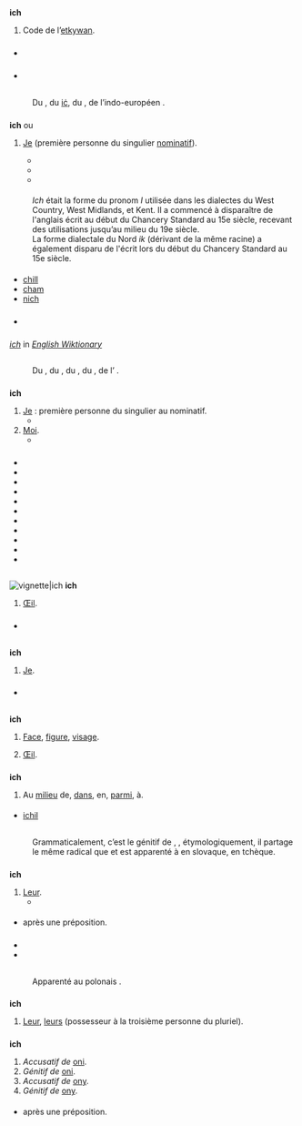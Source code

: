{{voir/ich}}

== {{langue|conv}} ==
=== {{S|symbole|conv}} ===
'''ich'''
# {{lexique|linguistique|conv}} Code {{w|ISO 639-3}} de l’[[etkywan]].

=== {{S|voir aussi}} ===
* {{Wikipédia|ICH}}

=== {{S|références}} ===
* {{Lien 639-3|ich}}
== {{langue|en}} ==
=== {{S|étymologie}} ===
: Du {{étyl|enm|en|ich}}, du {{étyl|ang|en}} [[ic|iċ]], du {{étyl|proto-germanique|de}} {{recons|lang-mot-vedette=en|[[Reconstruction:proto-germanique/*ik|ik]]}}, de l’indo-européen {{recons|lang-mot-vedette=de|éǵh₂}}.

=== {{S|pronom personnel|en}} ===
'''ich''' {{pron|iːt͡ʃ|en}} ou {{pron|ɪt͡ʃ|en}} {{s}}
# {{archaïsme|en}} [[je|Je]] (première personne du singulier [[nominatif]]).
#* {{exemple | lang=en
 | Dost thinke ''''ch'''ill labor to be poore, No no, '''ich''' haue a-doe..'''Ich''' will a plundering too.
 | source=The Somersetshire Man's Complaint, Thomas Davies, 1645''}}
#* {{exemple | lang=en
 | My maysters, '''ich''' am an old man, and halfe blinde, […]
 | source=The fraternitye of vacabondes, John Awdelay, 1561''}}
#* {{exemple | lang=en
 | Behold," she sayd, "and se How bright I am of ble! '''Ich''' am not cast away, That can my husband say, [...]
 | source=Elynour Rummyng, John Skelton, 1529''}}
==== {{S|notes}} ====
: ''Ich'' était la forme du pronom ''I'' utilisée dans les dialectes du West Country, West Midlands, et Kent. Il a commencé à disparaître de l'anglais écrit au début du Chancery Standard au 15e siècle, recevant des utilisations jusqu’au milieu du 19e siècle.
: La forme dialectale du Nord ''ik'' (dérivant de la même racine) a également disparu de l'écrit lors du début du Chancery Standard au 15e siècle.

==== {{S|dérivés}} ====
* [[chill]]
* [[cham]]
* [[nich]]

=== {{S|prononciation}} ===
* {{écouter|||lang=en|audio=LL-Q1860 (eng)-Persent101-ich.wav}}
=== {{S|références}} ===
[https://en.wiktionary.org/wiki/ich ''ich''] in [https://en.wiktionary.org/ ''English Wiktionary'']

== {{langue|de}} ==
=== {{S|étymologie}} ===
: Du {{étyl|gmh|de|ich}}, du {{étyl|goh|de|ih}}, du {{étyl|proto-germanique occidental|de}} {{recons|lang-mot-vedette=de|ik|proto-germanique occidental}}, du {{étyl|proto-germanique|de}} {{recons|lang-mot-vedette=de|[[Reconstruction:proto-germanique/*ek|ek]]}}, de l’{{étyl|indo-européen commun|de}} {{recons|lang-mot-vedette=de|éǵh₂|indo-européen commun}}.

=== {{S|pronom personnel|de}} ===
'''ich''' {{pron|ɪç|de}} {{nominatif|de}}
# [[je|Je]] : première personne du singulier au nominatif.
#* {{exemple | lang=de
 | Wenn '''ich''' spreche, hörst du mich an.
 | Quand je parle, tu m'écoutes.}}
# [[moi|Moi]].
#* {{exemple | lang=de
 | Wer will mit mir spielen? '''Ich'''!
 | Qui veut jouer avec moi ? Moi !}}

==== {{S|vocabulaire}} ====
{{pronoms personnels/de}}

=== {{S|prononciation}} ===
* {{pron|ɪç|de}}
* {{écouter|lang=de|Allemagne|ɪç|audio=De-ich.ogg}}
* {{écouter|lang=de|Allemagne (Berlin)|ɪç|audio=LL-Q188 (deu)-Lucas Werkmeister-ich.wav}}
* {{écouter|lang=de|Suisse (Genève)|ɪç|audio=LL-Q188 (deu)-Nattes à chat-ich.wav}}
* {{écouter|lang=de||ɪç|audio=LL-Q188 (deu)-teste (Pamputt)-ich.wav}}
* {{écouter|lang=de|Allemagne (Berlin)|ɪç|audio=LL-Q188 (deu)-Sebastian Wallroth-ich.wav}}
* {{écouter|lang=de|||audio=LL-Q188 (deu)-Student16 de-ich.wav}}
* {{écouter|lang=de|Allemagne||audio=LL-Q188 (deu)-Natschoba-ich.wav}}
* {{écouter|||lang=de|audio=LL-Q188 (deu)-Djknusper-ich.wav}}
* {{écouter|lang=de|Berlin|ɪç|audio=De-ich2.ogg}}
* {{écouter|lang=de|Autriche|ɪç|audio=De-at-ich.ogg}}

== {{langue|lac}} ==
=== {{S|étymologie}} ===
: {{ébauche-étym|lac}}

=== {{S|nom|lac}} ===
[[Fichier:Human eye with limbal ring, anterior view.jpg|vignette|ich]]
'''ich''' {{pron||lac}}
# {{lexique|anatomie|lac}} [[œil#Nom_commun_1|Œil]].

=== {{S|références}} ===
* {{R:BaerLAC}}

== {{langue|li}} ==
=== {{S|étymologie}} ===
: {{ébauche-étym|li}}

=== {{S|pronom personnel|li}} ===
'''ich''' {{pron||li}}
# [[je|Je]].

=== {{S|références}} ===
* {{ouvrage|auteur=Mathilde Jansen, Nicoline van der Sijs, Fieke van der Gucht, Johan De Caluwe|titre=Atlas van de Nederlandse Taal|éditeur=Lannoo|date=2017|passage=133}}

== {{langue|yua}} ==
=== {{S|étymologie}} ===
: {{ébauche-étym|yua}}

=== {{S|nom|yua}} ===
'''ich''' {{pron||yua}}
# [[face|Face]], [[figure]], [[visage]].
# {{lexique|anatomie|yua}} [[œil|Œil]].

=== {{S|préposition|yua}} ===
'''ich''' {{pron||yua}}
# Au [[milieu]] de, [[dans]], en, [[parmi]], à.

==== {{S|synonymes}} ====
* [[ichil]]

== {{langue|pl}} ==

=== {{S|étymologie}} ===
: Grammaticalement, c’est le génitif de {{lien|''oni''|pl}}, {{lien|''one''|pl}}, étymologiquement, il partage le même radical que {{lien|''jego''|pl}}{{R|SEJP|ich, im}} et est apparenté à {{lien|''ich''|sk}} en slovaque, {{lien|''jich''|cs}} en tchèque.

=== {{S|adjectif possessif|pl}} ===
'''ich''' {{pron|ix|pl}}
# [[leur#fr|Leur]].
#* {{exemple|lang=pl}}

==== {{S|variantes}} ====
* {{lien|nich|pl}} après une préposition.

=== {{S|prononciation}} ===
* {{écouter|lang=pl|Pologne|ix|audio=Pl-ich.ogg}}
* {{écouter|lang=pl|Pologne (Varsovie)|ix|audio=LL-Q809 (pol)-Olaf-ich.wav}}

== {{langue|sk}} ==

=== {{S|étymologie}} ===
: Apparenté au polonais {{lien|''ich''|pl}}.

=== {{S|adjectif possessif|sk}} ===
'''ich''' {{pron|ɪx|sk}} {{invar}}
# [[leur#fr|Leur]], [[leurs]] (possesseur à la troisième personne du pluriel).

=== {{S|pronom personnel|sk|flexion}} ===
'''ich''' {{pron|ɪx|sk}}
# ''Accusatif de'' [[oni#sk|oni]].
# ''Génitif de'' [[oni#sk|oni]].
# ''Accusatif de'' [[ony#sk|ony]].
# ''Génitif de'' [[ony#sk|ony]].

==== {{S|variantes}} ====
* {{lien|nich|sk}} après une préposition.
